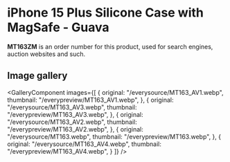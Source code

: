 
# iPhone 15 Plus Silicone Case with MagSafe - Guava

<Callout type='info' emoji='👉🏻'>**MT163ZM** is an order number for this product, used for search engines, auction websites and such.</Callout>

## Image gallery

<GalleryComponent
    images={[
      {
        original: "/everysource/MT163_AV1.webp",
        thumbnail: "/everypreview/MT163_AV1.webp",
      },
      {
        original: "/everysource/MT163_AV3.webp",
        thumbnail: "/everypreview/MT163_AV3.webp",
      },
      {
        original: "/everysource/MT163_AV2.webp",
        thumbnail: "/everypreview/MT163_AV2.webp",
      },
      {
        original: "/everysource/MT163.webp",
        thumbnail: "/everypreview/MT163.webp",
      },
      {
        original: "/everysource/MT163_AV4.webp",
        thumbnail: "/everypreview/MT163_AV4.webp",
      }
    ]}
  />
